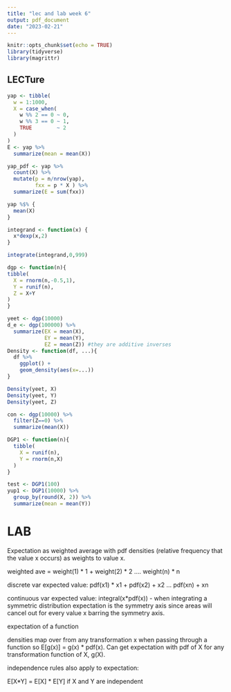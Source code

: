 ```yaml
---
title: "lec and lab week 6"
output: pdf_document
date: "2023-02-21"
---
```


```r
knitr::opts_chunk$set(echo = TRUE)
library(tidyverse)
library(magrittr)
```

## LECTure

```r
yap <- tibble(
  w = 1:1000,
  X = case_when(
    w %% 2 == 0 ~ 0,
    w %% 3 == 0 ~ 1,
    TRUE        ~ 2
  )
)
E <- yap %>% 
  summarize(mean = mean(X))

yap_pdf <- yap %>% 
  count(X) %>% 
  mutate(p = n/nrow(yap),
         fxx = p * X ) %>% 
  summarize(E = sum(fxx))

yap %$% {
  mean(X)
}

integrand <- function(x) {
  x*dexp(x,2)
}

integrate(integrand,0,999)

```


```r
dgp <- function(n){
tibble(
  X = rnorm(n,-0.5,1),
  Y = runif(n),
  Z = X+Y
)
}

yeet <- dgp(10000)
d_e <- dgp(100000) %>% 
  summarize(EX = mean(X),
            EY = mean(Y),
            EZ = mean(Z)) #they are additive inverses
Density <- function(df, ...){
  df %>% 
    ggplot() +
    geom_density(aes(x=...))
}

Density(yeet, X)
Density(yeet, Y)
Density(yeet, Z)
```
```r
con <- dgp(10000) %>% 
  filter(Z==0) %>% 
  summarize(mean(X))

```

```r
DGP1 <- function(n){
  tibble(
    X = runif(n),
    Y = rnorm(n,X)
  )
}

test <- DGP1(100)
yup1 <- DGP1(10000) %>% 
  group_by(round(X, 2)) %>% 
  summarize(mean = mean(Y))
```

# LAB

Expectation as weighted average with pdf densities (relative frequency that the value x occurs) as weights to value x.

weighted ave = weight(1) * 1 + weight(2) * 2 .... weight(n) * n

discrete var expected value: pdf(x1) * x1 + pdf(x2) + x2 ... pdf(xn) + xn

continuous var expected value: integral(x*pdf(x))
  - when integrating a symmetric distribution expectation is the symmetry axis since areas will cancel out for every value x barring the symmetry axis. 
  
expectation of a function 

densities map over from any transformation x when passing through a function so E[g(x)] = g(x) * pdf(x). Can get expectation with pdf of X for any transformation function of X, g(X).

independence rules also apply to expectation:

E[X*Y] = E[X] * E[Y] if X and Y are independent 








